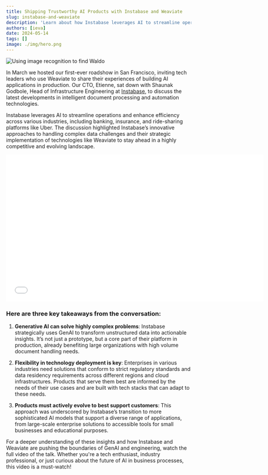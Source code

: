 ```yaml
---
title: Shipping Trustworthy AI Products with Instabase and Weaviate
slug: instabase-and-weaviate
description: 'Learn about how Instabase leverages AI to streamline operations and enhance efficiency!'
authors: [ieva]
date: 2024-05-14
tags: []
image: ./img/hero.png
---
```


![Using image recognition to find Waldo](./img/hero.png)

In March we hosted our first-ever roadshow in San Francisco, inviting tech leaders who use Weaviate to share their experiences of building AI applications in production. Our CTO, Etienne, sat down with Shaunak Godbole, Head of Infrastructure Engineering at [Instabase](https://www.instabase.com/), to discuss the latest developments in intelligent document processing and automation technologies. 

Instabase leverages AI to streamline operations and enhance efficiency across various industries, including banking, insurance, and ride-sharing platforms like Uber. The discussion highlighted Instabase’s innovative approaches to handling complex data challenges and their strategic implementation of technologies like Weaviate to stay ahead in a highly competitive and evolving landscape.

<div className="youtube" style={{ display: 'flex', justifyContent: 'center' }}>
    <iframe src="//youtube.com/embed/IesakuRUrLE?si=RVoqcV84bJIlaShE" 
    frameBorder="0"
    width="700"
    height="400" 
    allowFullScreen></iframe>
</div>

### Here are three key takeaways from the conversation: 

1. **Generative AI can solve highly complex problems**: Instabase strategically uses GenAI to transform unstructured data into actionable insights. It’s not just a prototype, but a core part of their platform in production, already benefiting large organizations with high volume document handling needs. 

2. **Flexibility in technology deployment is key**: Enterprises in various industries need solutions that conform to strict regulatory standards and data residency requirements across different regions and cloud infrastructures. Products that serve them best are informed by the needs of their use cases and are built with tech stacks that can adapt to these needs.

3. **Products must actively evolve to best support customers**: This approach was underscored by Instabase’s transition to more sophisticated AI models that support a diverse range of applications, from large-scale enterprise solutions to accessible tools for small businesses and educational purposes.

For a deeper understanding of these insights and how Instabase and Weaviate are pushing the boundaries of GenAI and engineering, watch the full video of the talk. Whether you're a tech enthusiast, industry professional, or just curious about the future of AI in business processes, this video is a must-watch!



<WhatNext />
